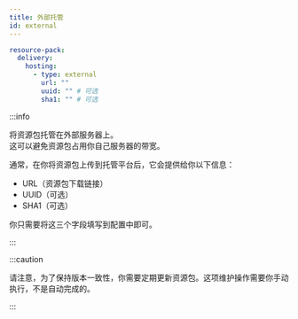 ```yaml
---
title: 外部托管
id: external
---
```


```yaml
resource-pack:
  delivery:
    hosting:
      - type: external
        url: ""
        uuid: "" # 可选
        sha1: "" # 可选
```

:::info

将资源包托管在外部服务器上。  
这可以避免资源包占用你自己服务器的带宽。

通常，在你将资源包上传到托管平台后，它会提供给你以下信息：

- URL（资源包下载链接）
- UUID（可选）
- SHA1（可选）

你只需要将这三个字段填写到配置中即可。

:::

:::caution

请注意，为了保持版本一致性，你需要定期更新资源包。这项维护操作需要你手动执行，不是自动完成的。

:::
